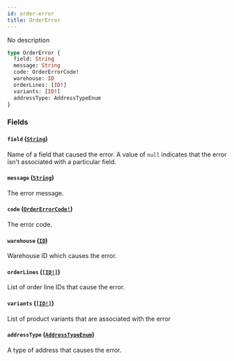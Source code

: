 ```yaml
---
id: order-error
title: OrderError
---
```


No description

```graphql
type OrderError {
  field: String
  message: String
  code: OrderErrorCode!
  warehouse: ID
  orderLines: [ID!]
  variants: [ID!]
  addressType: AddressTypeEnum
}
```

### Fields

#### `field` ([`String`](/developer/api-reference/scalars/string.mdx))

Name of a field that caused the error. A value of `null` indicates that the error isn't associated with a particular field.

#### `message` ([`String`](/developer/api-reference/scalars/string.mdx))

The error message.

#### `code` ([`OrderErrorCode!`](/developer/api-reference/enums/order-error-code.mdx))

The error code.

#### `warehouse` ([`ID`](/developer/api-reference/scalars/id.mdx))

Warehouse ID which causes the error.

#### `orderLines` ([`[ID!]`](/developer/api-reference/scalars/id.mdx))

List of order line IDs that cause the error.

#### `variants` ([`[ID!]`](/developer/api-reference/scalars/id.mdx))

List of product variants that are associated with the error

#### `addressType` ([`AddressTypeEnum`](/developer/api-reference/enums/address-type-enum.mdx))

A type of address that causes the error.
